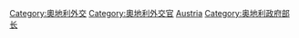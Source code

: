 {{Commonscat|Foreign ministers of Austria}}

[[Category:奧地利外交|Category:奧地利外交]]
[[Category:奧地利外交官|Category:奧地利外交官]]
[[Category:各國外交首長|Austria]]
[[Category:奥地利政府部长|Category:奥地利政府部长]]